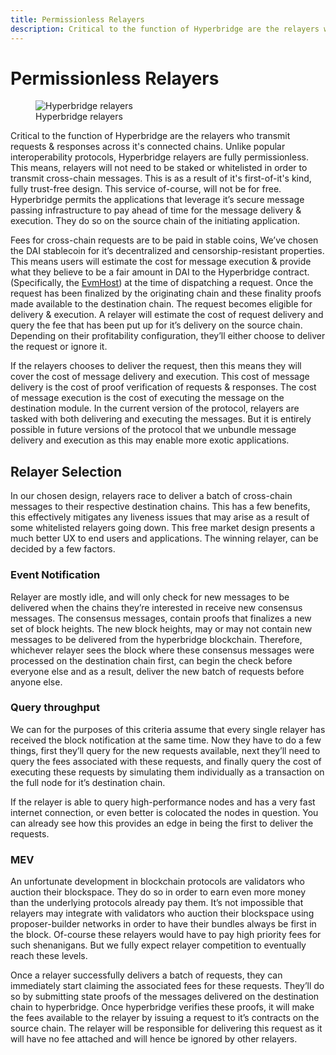 ```yaml
---
title: Permissionless Relayers
description: Critical to the function of Hyperbridge are the relayers who transmit requests & responses across it's connected chains. Unlike popular interoperability protocols, Hyperbridge relayers are fully permissionless. This means, relayers will not need to be staked or whitelisted in order to transmit cross-chain messages. This is as a result of it's first-of-it's kind, fully trust-free design. This service of-course, will not be for free. Hyperbridge permits the applications that leverage it’s secure message passing infrastructure to pay ahead of time for the message delivery & execution. They do so on the source chain of the initiating application.
---
```


# Permissionless Relayers

<figure>
  <img src="/relayer.webp" alt="Hyperbridge relayers" />
  <figcaption style={{ textAlign: "center" }}>Hyperbridge relayers</figcaption>
</figure>

Critical to the function of Hyperbridge are the relayers who transmit requests & responses across it's connected chains. Unlike popular interoperability protocols, Hyperbridge relayers are fully permissionless. This means, relayers will not need to be staked or whitelisted in order to transmit cross-chain messages. This is as a result of it's first-of-it's kind, fully trust-free design. This service of-course, will not be for free. Hyperbridge permits the applications that leverage it’s secure message passing infrastructure to pay ahead of time for the message delivery & execution. They do so on the source chain of the initiating application.

Fees for cross-chain requests are to be paid in stable coins, We’ve chosen the DAI
stablecoin for it’s decentralized and censorship-resistant properties. This means
users will estimate the cost for message execution & provide what they believe to
be a fair amount in DAI to the Hyperbridge contract. (Specifically, the [EvmHost](https://github.com/polytope-labs/hyperbridge/blob/main/evm/src/hosts/EvmHost.sol#L533))
at the time of dispatching a request. Once the request has been finalized by the
originating chain and these finality proofs made available to the destination chain.
The request becomes eligible for delivery & execution. A relayer will estimate the
cost of request delivery and query the fee that has been put up for it’s delivery
on the source chain. Depending on their profitability configuration, they’ll either
choose to deliver the request or ignore it.

If the relayers chooses to deliver the request, then this means they will cover the
cost of message delivery and execution. This cost of message delivery is the cost
of proof verification of requests & responses. The cost of message execution is the
cost of executing the message on the destination module. In the current version of
the protocol, relayers are tasked with both delivering and executing the messages.
But it is entirely possible in future versions of the protocol that we unbundle message
delivery and execution as this may enable more exotic applications.

## Relayer Selection

In our chosen design, relayers race to deliver a batch of cross-chain messages to
their respective destination chains. This has a few benefits, this effectively mitigates
any liveness issues that may arise as a result of some whitelisted relayers going
down. This free market design presents a much better UX to end users and applications.
The winning relayer, can be decided by a few factors.

### Event Notification

Relayer are mostly idle, and will only check for new messages to be delivered when the chains they’re interested in receive new consensus messages. The consensus messages, contain proofs that finalizes a new set of block heights. The new block heights, may or may not contain new messages to be delivered from the hyperbridge blockchain. Therefore, whichever relayer sees the block where these consensus messages were processed on the destination chain first, can begin the check before everyone else and as a result, deliver the new batch of requests before anyone else.

### Query throughput

We can for the purposes of this criteria assume that every single relayer has received the block notification at the same time. Now they have to do a few things, first they’ll query for the new requests available, next they’ll need to query the fees associated with these requests, and finally query the cost of executing these requests by simulating them individually as a transaction on the full node for it’s destination chain.

If the relayer is able to query high-performance nodes and has a very fast internet connection, or even better is colocated the nodes in question. You can already see how this provides an edge in being the first to deliver the requests.

### MEV

An unfortunate development in blockchain protocols are validators who auction their blockspace. They do so in order to earn even more money than the underlying protocols already pay them. It’s not impossible that relayers may integrate with validators who auction their blockspace using proposer-builder networks in order to have their bundles always be first in the block. Of-course these relayers would have to pay high priority fees for such shenanigans. But we fully expect relayer competition to eventually reach these levels.

Once a relayer successfully delivers a batch of requests, they can immediately start claiming the associated fees for these requests. They’ll do so by submitting state proofs of the messages delivered on the destination chain to hyperbridge. Once hyperbridge verifies these proofs, it will make the fees available to the relayer by issuing a request to it’s contracts on the source chain. The relayer will be responsible for delivering this request as it will have no fee attached and will hence be ignored by other relayers.
